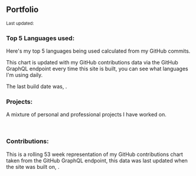 <!-- import { Projects } from '../src/components/projects'; -->


## Portfolio

<Small>
  Last updated: <DateUpdated date={`2020-03-22`} small={`true`} />
</Small>

### Top 5 Languages used:

Here's my top 5 languages being used calculated from my GitHub
commits.

This chart is updated with my GitHub contributions data via the GitHub
GraphQL endpoint every time this site is built, you can see what
languages I'm using daily.

The last build date was, <DateUpdated />.

<TopLanguages />

### Projects:

A mixture of personal and professional projects I have worked on.

<br />

<Projects />

### Contributions:

This is a rolling 53 week representation of my GitHub contributions
chart taken from the GitHub GraphQL endpoint, this data was last
updated when the site was built on, <DateUpdated />.

<GitHubContributions />
